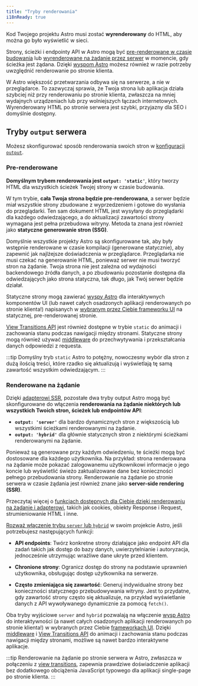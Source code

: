 ```yaml
---
title: "Tryby renderowania"
i18nReady: true
---
```


Kod Twojego projektu Astro musi zostać **wyrenderowany** do HTML, aby można go było wyświetlić w sieci.

Strony, ścieżki i endpointy API w Astro mogą być [pre-renderowane w czasie budowania](#pre-renderowane) lub [wyrenderowane na żądanie przez serwer](#renderowane-na-żądanie) w momencie, gdy ścieżka jest żądana. Dzięki [wyspom Astro](/pl/concepts/islands/) możesz również w razie potrzeby uwzględnić renderowanie po stronie klienta.

W Astro większość przetwarzania odbywa się na serwerze, a nie w przeglądarce. To zazwyczaj sprawia, że Twoja strona lub aplikacja działa szybciej niż przy renderowaniu po stronie klienta, zwłaszcza na mniej wydajnych urządzeniach lub przy wolniejszych łączach internetowych. Wyrenderowany HTML po stronie serwera jest szybki, przyjazny dla SEO i domyślnie dostępny.

## Tryby `output` serwera

Możesz skonfigurować sposób renderowania swoich stron w [konfiguracji ``output``](/pl/reference/configuration-reference/#output).

### Pre-renderowane

**Domyślnym trybem renderowania jest `output: 'static'`**, który tworzy HTML dla wszystkich ścieżek Twojej strony w czasie budowania.

W tym trybie, **cała Twoja strona będzie pre-renderowana**, a serwer będzie miał wszystkie strony zbudowane z wyprzedzeniem i gotowe do wysłania do przeglądarki. Ten sam dokument HTML jest wysyłany do przeglądarki dla każdego odwiedzającego, a do aktualizacji zawartości strony wymagana jest pełna przebudowa witryny. Metoda ta znana jest również jako **statyczne generowanie stron (SSG)**. 

Domyślnie wszystkie projekty Astro są skonfigurowane tak, aby były wstępnie renderowane w czasie kompilacji (generowane statycznie), aby zapewnić jak najlżejsze doświadczenia w przeglądarce. Przeglądarka nie musi czekać na generowanie HTML, ponieważ serwer nie musi tworzyć stron na żądanie. Twoja strona nie jest zależna od wydajności backendowego źródła danych, a po zbudowaniu pozostanie dostępna dla odwiedzających jako strona statyczna, tak długo, jak Twój serwer będzie działał.

Statyczne strony mogą zawierać [wyspy Astro](/pl/concepts/islands/) dla interaktywnych komponentów UI (lub nawet całych osadzonych aplikacji renderowanych po stronie klienta!) napisanych w [wybranym przez Ciebie frameworku UI](/pl/guides/framework-components/) na statycznej, pre-renderowanej stronie.

[View Transitions API](/pl/guides/view-transitions/) jest również dostępne w trybie `static` do animacji i zachowania stanu podczas nawigacji między stronami. Statyczne strony mogą również używać [middleware](/pl/guides/middleware/) do przechwytywania i przekształcania danych odpowiedzi z requesta.

:::tip
Domyślny tryb `static` Astro to potężny, nowoczesny wybór dla stron z dużą ilością treści, które rzadko się aktualizują i wyświetlają tę samą zawartość wszystkim odwiedzającym.
:::

### Renderowane na żądanie

Dzięki [adapterowi SSR](/pl/guides/server-side-rendering/), pozostałe dwa tryby output Astro mogą być skonfigurowane do włączenia **renderowania na żądanie niektórych lub wszystkich Twoich stron, ścieżek lub endpointów API**:
  - __`output: 'server'`__ dla bardzo dynamicznych stron z większością lub wszystkimi ścieżkami renderowanymi na żądanie.
  - __`output: 'hybrid'`__ dla głównie statycznych stron z niektórymi ścieżkami renderowanymi na żądanie. 
  
Ponieważ są generowane przy każdym odwiedzeniu, te ścieżki mogą być dostosowane dla każdego użytkownika. Na przykład: strona renderowana na żądanie może pokazać zalogowanemu użytkownikowi informacje o jego koncie lub wyświetlić świeżo zaktualizowane dane bez konieczności pełnego przebudowania strony. Renderowanie na żądanie po stronie serwera w czasie żądania jest również znane jako **server-side rendering (SSR)**.

<ReadMore>Przeczytaj więcej o [funkcjach dostępnych dla Ciebie dzięki renderowaniu na żądanie i adapterowi](/pl/guides/server-side-rendering/#on-demand-rendering-features), takich jak cookies, obiekty Response i Request, strumieniowanie HTML i inne.</ReadMore>

[Rozważ włączenie trybu `server` lub `hybrid`](/pl/guides/server-side-rendering/#enable-on-demand-server-rendering) w swoim projekcie Astro, jeśli potrzebujesz następujących funkcji:

- **API endpoints**: Twórz konkretne strony działające jako endpoint API dla zadań takich jak dostęp do bazy danych, uwierzytelnianie i autoryzacja, jednocześnie utrzymując wrażliwe dane ukryte przed klientem.

- **Chronione strony**: Ogranicz dostęp do strony na podstawie uprawnień użytkownika, obsługując dostęp użytkownika na serwerze.

- **Często zmieniająca się zawartość**: Generuj indywidualne strony bez konieczności statycznego przebudowywania witryny. Jest to przydatne, gdy zawartość strony często się aktualizuje, na przykład wyświetlanie danych z API wywoływanego dynamicznie za pomocą `fetch()`.

Oba tryby wyjściowe `server` and `hybrid` pozwalają na włączenie [wysp Astro](/pl/concepts/islands/) do interaktywności (a nawet całych osadzonych aplikacji renderowanych po stronie klienta!) w wybranych przez Ciebie [frameworkach UI](/pl/guides/framework-components/). Dzięki [middleware](/pl/guides/middleware/) i [View Transitions API](/pl/guides/view-transitions/) do animacji i zachowania stanu podczas nawigacji między stronami, możliwe są nawet bardzo interaktywne aplikacje.

:::tip
Renderowanie na żądanie po stronie serwera w Astro, zwłaszcza w połączeniu z [view transitions](/pl/guides/view-transitions/), zapewnia prawdziwe doświadczenie aplikacji bez dodatkowego obciążenia JavaScript typowego dla aplikacji single-page po stronie klienta.
:::
